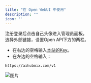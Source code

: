 ```yaml
---
title: "在 Open WebUI 中使用"
description: ""
icon: ''
---
```


注册登录后点击自己头像进入管理员面板。  
选择外部链接，设置Open API下方的两栏。  
- 在右边的空格输入[本站的Key](https://aihubmix.com/token)。  
- 在左边的空格输入：
```
https://aihubmix.com/v1
```  
![图片](../media/webui.png) 